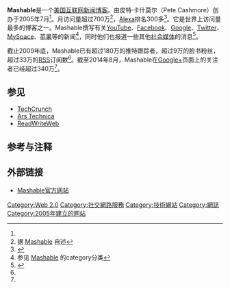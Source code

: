 {{noteTA
|G1=IT
}}
{{Infobox website
| name           = Mashable
| logo           = Mashable.png
| logo_size      = 240px
| caption        = Mashable Logo
| url            = [http://mashable.com mashable.com]
| type           = [[社会媒体|社会媒体]]、[[IT|IT]][[新闻|新闻]]
| language       = [[英语|英语]]、[[法语|法语]]、[[西班牙语|西班牙语]]
| owner          = [[Pete_Cashmore|Pete Cashmore]]
| author         = [https://en.wikipedia.org/wiki/Pete_Cashmore Pete Cashmore]
| launch_date    = {{start date and age|2005|7}}<ref name="BW20070714"/>
| revenue        = 约$166,000每月<ref name="BW20070714"/>
| alexa          = 304<ref>{{cite web| url=http://www.alexa.com/siteinfo/mashable.com| title=Mashable.com – Traffic Details from Alexa| publisher=[[Alexa_Internet|Alexa Internet]], Inc| accessdate=2010-03-30| archive-date=2020-08-03| archive-url=https://web.archive.org/web/20200803184334/https://www.alexa.com/siteinfo/mashable.com| dead-url=no}}</ref>
}}

'''Mashable'''是一个[[美国|美国]][[互联网|互联网]][[新闻|新闻]][[博客|博客]]。由皮特·卡什莫尔（Pete Cashmore）创办于2005年7月<ref name="BW20070714"/>。月访问量超过700万<ref name="MashableAbout">据 [http://mashable.com/ Mashable] {{Wayback|url=http://mashable.com/ |date=20171107112029 }} 自述</ref>，[[Alexa_Internet|Alexa]]排名300多<ref>{{Cite web |url=http://www.alexa.com/data/details/traffic_details?q=&url=mashable.com |title=Alexa ranking for mashable.com |accessdate=2010-06-07 |archive-date=2007-10-18 |archive-url=https://web.archive.org/web/20071018031941/http://www.alexa.com/data/details/traffic_details?q=&url=mashable.com |dead-url=no }}</ref>。它是世界上访问量最多的博客之一。Mashable撰写有关[[YouTube|YouTube]]、[[Facebook|Facebook]]、[[Google|Google]]、[[Twitter|Twitter]]、[[MySpace|MySpace]]、[[苹果公司|苹果]]等的新闻<ref>参见 [http://mashable.com/ Mashable] {{Wayback|url=http://mashable.com/ |date=20171107112029 }} 的category分类</ref>，同时他们也报道一些其他[[社会媒体|社会媒体]]的消息<ref name="BW20070714">{{cite news|url=http://images.businessweek.com/ss/07/07/0714_bloggers/source/12.htm|title=Mashable|last=|first=|date=July 13, 2007|work=Small Biz|publisher=[[BusinessWeek|BusinessWeek]]|accessdate=September 12, 2007|language=en|archive-date=2014-12-29|archive-url=https://web.archive.org/web/20141229084427/http://images.businessweek.com/ss/07/07/0714_bloggers/source/12.htm|dead-url=no}}</ref>。

截止2009年底，Mashable已有超过180万的推特跟踪者，超过9万的脸书粉丝，超过33万的[[RSS|RSS]]订阅数<ref name="MashableAbout" />。截至2014年8月，Mashable在[[Google+|Google+]]页面上的关注者已经超过340万<ref name="Mashable Google+ Page" />。

== 参见 ==
* [[TechCrunch|TechCrunch]]
* [[Ars_Technica|Ars Technica]]
* [[ReadWriteWeb|ReadWriteWeb]]

== 参考与注释 ==
{{Reflist}}

== 外部链接 ==
* [http://mashable.com Mashable官方网站] {{Wayback|url=http://mashable.com/ |date=20171107112029 }}

{{Website-stub}}

[[Category:Web_2.0|Category:Web 2.0]]
[[Category:社交網路服務|Category:社交網路服務]]
[[Category:技術網站|Category:技術網站]]
[[Category:網誌|Category:網誌]]
[[Category:2005年建立的网站|Category:2005年建立的网站]]